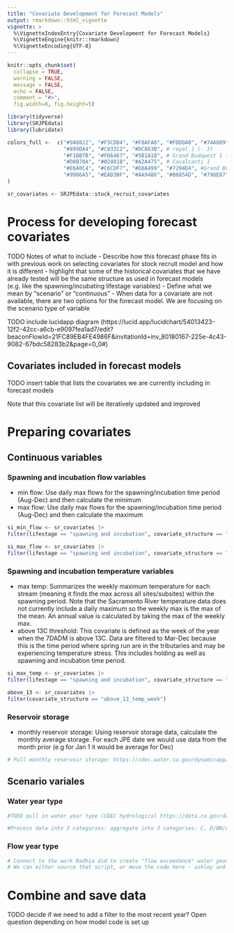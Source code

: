 ```yaml
---
title: "Covariate Development for Forecast Models"
output: rmarkdown::html_vignette
vignette: >
  %\VignetteIndexEntry{Covariate Development for Forecast Models}
  %\VignetteEngine{knitr::rmarkdown}
  %\VignetteEncoding{UTF-8}
---
```


```r
knitr::opts_chunk$set(
  collapse = TRUE,
  warning = FALSE, 
  message = FALSE,
  echo = FALSE,
  comment = "#>", 
  fig.width=8, fig.height=5)

library(tidyverse)
library(SRJPEdata)
library(lubridate)

colors_full <-  c("#9A8822", "#F5CDB4", "#F8AFA8", "#FDDDA0", "#74A089", #Royal 2
                  "#899DA4", "#C93312", "#DC863B", # royal 1 (- 3)
                  "#F1BB7B", "#FD6467", "#5B1A18", # Grand Budapest 1 (-4)
                  "#D8B70A", "#02401B", "#A2A475", # Cavalcanti 1
                  "#E6A0C4", "#C6CDF7", "#D8A499", "#7294D4", #Grand Budapest 2
                  "#9986A5", "#EAD3BF", "#AA9486", "#B6854D", "#798E87" # Isle of dogs 2 altered slightly
)

sr_covariates <- SRJPEdata::stock_recruit_covariates
```

# Process for developing forecast covariates

TODO Notes of what to include
- Describe how this forecast phase fits in with previous work on selecting covariates for stock recruit model and how it is different 
- highlight that some of the historical covariates that we have already tested will be the same structure as used in forecast models (e.g. like the spawning/incubating lifestage variables)
- Define what we mean by "scenario" or "continuous"
- When data for a covariate are not available, there are two options for the forecast model. We are focusing on the scenario type of variable

TODO include lucidapp diagram (https://lucid.app/lucidchart/54013423-12f2-42cc-a6cb-e9097fea1ad7/edit?beaconFlowId=21FC89EB4FE4986F&invitationId=inv_80180167-225e-4c43-9082-67bdc58283b2&page=0_0#)

## Covariates included in forecast models

TODO insert table that lists the covariates we are currently including in forecast models

Note that this covariate list will be iteratively updated and improved

# Preparing covariates

## Continuous variables

### Spawning and incubation flow variables

- min flow: Use daily max flows for the spawning/incubation time period (Aug-Dec) and then calculate the minimum
- max flow: Use daily max flows for the spawning/incubation time period (Aug-Dec) and then calculate the maximum

```r
si_min_flow <- sr_covariates |> 
filter(lifestage == "spawning and incubation", covariate_structure == "min_flow")

si_max_flow <- sr_covariates |> 
filter(lifestage == "spawning and incubation", covariate_structure == "max_flow")
```

### Spawning and incubation temperature variables

- max temp: Summarizes the weekly maximum temperature for each stream (meaning it finds the max across all sites/subsites) within the spawning period. Note that the Sacramento River temperature data does not currently include a daily maximum so the weekly max is the max of the mean. An annual value is calculated by taking the max of the weekly max.
- above 13C threshold: This covariate is defined as the week of the year when the 7DADM is above 13C. Data are filtered to Mar-Dec because this is the time period where spring run are in the tributaries and may be experiencing temperature stress. This includes holding as well as spawning and incubation time period.

```r
si_max_temp <- sr_covariates |> 
filter(lifestage == "spawning and incubation", covariate_structure == "weekly_max_temp_max")

above_13 <- sr_covariates |> 
filter(covariate_structure == "above_13_temp_week")
```

### Reservoir storage

- monthly reservoir storage: Using reservoir storage data, calculate the monthly average storage. For each JPE date we would use data from the month prior (e.g for Jan 1 it would be average for Dec)

```r
# Pull monthly reservoir storage: https://cdec.water.ca.gov/dynamicapp/QueryMonthly?s=KES
```

## Scenario variales

### Water year type

```r
#TODO pull in water year type (CDEC hydrological https://data.ca.gov/dataset/cdec-water-year-type-dataset/resource/301aaef5-940d-4915-8ed6-baada4e101f5). Add on more recent years (need to find where best to pull 2023-2025)

#Process data into 3 categories: aggregate into 3 categories: C, D/BN/AN, W
```

### Flow year type

```r
# Connect to the work Badhia did to create "flow exceedance" water year types based on CDFW calculations
# We can either source that script, or move the code here - ashley and badhia to discuss

```



# Combine and save data

TODO decide if we need to add a filter to the most recent year? Open question depending on how model code is set up